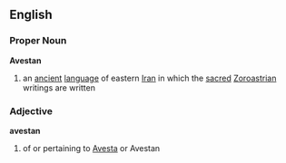 ==English== {{wikipedia}}
=== Proper Noun ===
'''Avestan'''
# an [[ancient]] [[language]] of eastern [[Iran]] in which the [[sacred]] [[Zoroastrian]] writings are written

=== Adjective ===
'''avestan'''
# of or pertaining to [[Avesta]] or Avestan